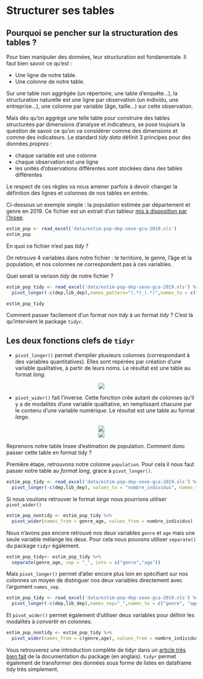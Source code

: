 # Structurer ses tables

## Pourquoi se pencher sur la structuration des tables ?

Pour bien manipuler des données, leur structuration est fondamentale. Il faut bien savoir ce qu'est :

- Une ligne de notre table.
- Une colonne de notre table.

Sur une table non aggrégée (un répertoire, une table d'enquête...), la structuration naturelle est une ligne par observation (un individu, une entreprise...), une colonne par variable (âge, taille...) sur cette observation. 

Mais dès qu'on aggrège une telle table pour construire des tables structurées par dimensions d'analyse et indicateurs, se pose toujours la question de savoir ce qu'on va considérer comme des dimensions et comme des indicateurs. Le standard *tidy data* définit 3 principes pour des données *propres* :

- chaque variable est une colonne
- chaque observation est une ligne
- les unités d'observations différentes sont stockées dans des tables différentes

Le respect de ces règles va nous amener parfois à devoir changer la définition des lignes et colonnes de nos tables en entrée.

Ci-dessous un exemple simple : la population estimée par département et genre en 2019. Ce fichier est un extrait d'un tableur [mis à disposition par l'Insee](https://www.insee.fr/fr/statistiques/1893198).

```r
estim_pop <- read_excel('data/estim-pop-dep-sexe-gca-2019.xls')
estim_pop
```

En quoi ce fichier n'est pas *tidy* ?

On retrouve 4 variables dans notre fichier : le territoire, le genre, l'âge et la population, et nos colonnes ne correspondent pas à ces variables.

Quel serait la verison *tidy* de notre fichier ?

```r
estim_pop_tidy <- read_excel('data/estim-pop-dep-sexe-gca-2019.xls') %>% 
  pivot_longer(-c(dep,lib_dep),names_pattern="(.*)_(.*)",names_to = c("genre", "age"),values_to = "nombre_individus")
```


```r
estim_pop_tidy
```


Comment passer facilement d'un format *non tidy* à un format *tidy* ? C'est là qu'intervient le package `tidyr`.

## Les deux fonctions clefs de `tidyr`


- `pivot_longer()` permet d'empiler plusieurs colonnes (correspondant à des variables quantitatives). Elles sont repérées par création d'une variable qualitative, à partir de leurs noms. Le résultat est une table au format *long*.

<center>![](images/gather.png)</center>


- `pivot_wider()` fait l'inverse. Cette fonction crée autant de colonnes qu'il y a de modalités d'une variable qualitative, en remplissant chacune par le contenu d'une variable numérique. Le résultat est une table au format *large*.

<center>![](images/spread.png)</center>

<center>![](images/pivot_xx.gif)</center>

Reprenons notre table Insee d'estimation de population. Comment donc passer cette table en format tidy ?

Première étape, retrouvons notre colonne `population`. Pour cela il nous faut passer notre table au *format long*, grace à `pivot_longer()`.

```r
estim_pop_tidy <- read_excel('data/estim-pop-dep-sexe-gca-2019.xls') %>% 
  pivot_longer(-c(dep,lib_dep), values_to = "nombre_individus", names_to = "genre_age")
```

Si nous voulions retrouver le format *large* nous pourrions utiliser `pivot_wider()`

```r
estim_pop_nontidy <- estim_pop_tidy %>% 
  pivot_wider(names_from = genre_age, values_from = nombre_individus)
```

Nous n'avons pas encore retrouvé nos deux variables `genre` et `age` mais une seule variable mélange les deux.
Pour cela nous pouvons utiliser `separate()` du package `tidyr` également.

```r
estim_pop_tidy<- estim_pop_tidy %>% 
  separate(genre_age, sep = "_", into = c("genre","age"))
```

Mais `pivot_longer()` permet d'aller encore plus loin en spécifiant sur nos colonnes un moyen de distinguer nos deux variables directement avec l'argument `names_sep`.

```r
estim_pop_tidy <- read_excel('data/estim-pop-dep-sexe-gca-2019.xls') %>% 
  pivot_longer(-c(dep,lib_dep),names_sep="_",names_to = c("genre", "age"),values_to = "nombre_individus")
```

Et `pivot_wider()` permet également d'utiliser deux variables pour définir les modalités à *convertir* en colonnes.

```r
estim_pop_nontidy <- estim_pop_tidy %>% 
  pivot_wider(names_from = c(genre,age), values_from = nombre_individus)
```


Vous retrouverez une introduction complète de tidyr dans un [article très bien fait](https://tidyr.tidyverse.org/articles/pivot.html) de la documentation du package (en anglais). 
`tidyr` permet également de transformer des données sous forme de listes en dataframe *tidy* très simplement.
